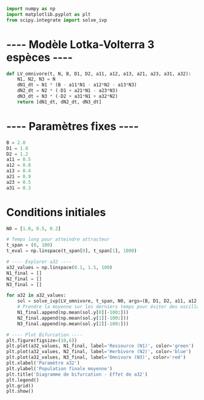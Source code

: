 ```py
import numpy as np
import matplotlib.pyplot as plt
from scipy.integrate import solve_ivp
```

# ---- Modèle Lotka-Volterra 3 espèces ----

```py
def LV_omnivore(t, N, B, D1, D2, a11, a12, a13, a21, a23, a31, a32):
    N1, N2, N3 = N
    dN1_dt = N1 * (B - a11*N1 - a12*N2 - a13*N3)
    dN2_dt = N2 * (-D1 + a21*N1 - a23*N3)
    dN3_dt = N3 * (-D2 + a31*N1 + a32*N2)
    return [dN1_dt, dN2_dt, dN3_dt]
```

# ---- Paramètres fixes ----

```py
B = 2.0
D1 = 1.0
D2 = 1.2
a11 = 0.5
a12 = 0.8
a13 = 0.4
a21 = 0.9
a23 = 0.5
a31 = 0.3
```

# Conditions initiales

```py
N0 = [1.0, 0.5, 0.2]

# Temps long pour atteindre attracteur
t_span = (0, 100)
t_eval = np.linspace(t_span[0], t_span[1], 1000)

# ---- Explorer a32 ----
a32_values = np.linspace(0.1, 1.5, 100)
N1_final = []
N2_final = []
N3_final = []

for a32 in a32_values:
    sol = solve_ivp(LV_omnivore, t_span, N0, args=(B, D1, D2, a11, a12, a13, a21, a23, a31, a32), t_eval=t_eval)
    # Prendre la moyenne sur les derniers temps pour éviter des oscillations
    N1_final.append(np.mean(sol.y[0][-100:]))
    N2_final.append(np.mean(sol.y[1][-100:]))
    N3_final.append(np.mean(sol.y[2][-100:]))

# ---- Plot Bifurcation ----
plt.figure(figsize=(10,6))
plt.plot(a32_values, N1_final, label='Ressource (N1)', color='green')
plt.plot(a32_values, N2_final, label='Herbivore (N2)', color='blue')
plt.plot(a32_values, N3_final, label='Omnivore (N3)', color='red')
plt.xlabel('Paramètre a32')
plt.ylabel('Population finale moyenne')
plt.title('Diagramme de bifurcation - Effet de a32')
plt.legend()
plt.grid()
plt.show()
```
